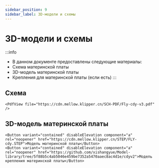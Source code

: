 ```yaml
---
sidebar_position: 9
sidebar_label: 3D-модели и схемы
---
```




# 3D-модели и схемы


:::info
* В данном документе предоставлены следующие материалы:
* Схема материнской платы
* 3D-модель материнской платы
* Крепления для материнской платы (если есть)
:::

## Схема

    <PdfView file="https://cdn.mellow.klipper.cn/SCH-PDF/Fly-cdy-v3.pdf" />


## 3D-модель материнской платы

    <Button variant="contained" disableElevation component="a" rel="noopener" href="https://cdn.mellow.klipper.cn/STEP/FLY-cdy.STEP">Модель материнской платы</Button>
    <Button variant="contained" disableElevation component="a" rel="noopener" href="https://github.com/xishangyue/Model-library/tree/5f88b5c4ab5046e459be7352a5470aaec8ac4d1e/cdyv2">Модель крепления материнской платы</Button>
